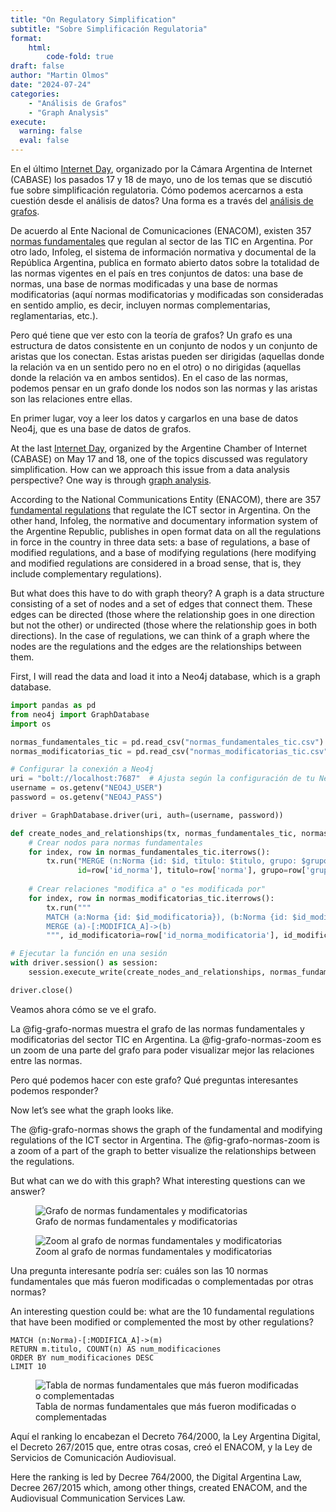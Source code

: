 ```yaml
---
title: "On Regulatory Simplification"
subtitle: "Sobre Simplificación Regulatoria"
format: 
    html: 
        code-fold: true
draft: false
author: "Martin Olmos"
date: "2024-07-24"
categories:
    - "Análisis de Grafos"
    - "Graph Analysis" 
execute: 
  warning: false
  eval: false
---
```


::: {.content-visible when-profile="spanish"}

En el último [Internet Day](https://internetday.com.ar/day/), organizado por la Cámara Argentina de Internet (CABASE) los pasados 17 y 18 de mayo, uno de los temas que se discutió fue sobre simplificación regulatoria. Cómo podemos acercarnos a esta cuestión desde el análisis de datos? Una forma es a través del [análisis de grafos](https://es.wikipedia.org/wiki/Teoría_de_grafos).

De acuerdo al Ente Nacional de Comunicaciones (ENACOM), existen 357 [normas fundamentales](https://www.enacom.gob.ar/normativas/grupos) que regulan al sector de las TIC en Argentina. Por otro lado, Infoleg, el sistema de información normativa y documental de la República Argentina, publica en formato abierto datos sobre la totalidad de las normas vigentes en el país en tres conjuntos de datos: una base de normas, una base de normas modificadas y una base de normas modificatorias (aquí normas modificatorias y modificadas son consideradas en sentido amplio, es decir, incluyen normas complementarias, reglamentarias, etc.).

Pero qué tiene que ver esto con la teoría de grafos? Un grafo es una estructura de datos consistente en un conjunto de nodos y un conjunto de aristas que los conectan. Estas aristas pueden ser dirigidas (aquellas donde la relación va en un sentido pero no en el otro) o no dirigidas (aquellas donde la relación va en ambos sentidos). En el caso de las normas, podemos pensar en un grafo donde los nodos son las normas y las aristas son las relaciones entre ellas.

En primer lugar, voy a leer los datos y cargarlos en una base de datos Neo4j, que es una base de datos de grafos.

:::

::: {.content-visible when-profile="english"}

At the last [Internet Day](https://internetday.com.ar/day/), organized by the Argentine Chamber of Internet (CABASE) on May 17 and 18, one of the topics discussed was regulatory simplification. How can we approach this issue from a data analysis perspective? One way is through [graph analysis](https://es.wikipedia.org/wiki/Teoría_de_grafos).

According to the National Communications Entity (ENACOM), there are 357 [fundamental regulations](https://www.enacom.gob.ar/normativas/grupos) that regulate the ICT sector in Argentina. On the other hand, Infoleg, the normative and documentary information system of the Argentine Republic, publishes in open format data on all the regulations in force in the country in three data sets: a base of regulations, a base of modified regulations, and a base of modifying regulations (here modifying and modified regulations are considered in a broad sense, that is, they include complementary regulations).

But what does this have to do with graph theory? A graph is a data structure consisting of a set of nodes and a set of edges that connect them. These edges can be directed (those where the relationship goes in one direction but not the other) or undirected (those where the relationship goes in both directions). In the case of regulations, we can think of a graph where the nodes are the regulations and the edges are the relationships between them.

First, I will read the data and load it into a Neo4j database, which is a graph database.

:::

```python

import pandas as pd
from neo4j import GraphDatabase
import os

normas_fundamentales_tic = pd.read_csv("normas_fundamentales_tic.csv")
normas_modificatorias_tic = pd.read_csv("normas_modificatorias_tic.csv")

# Configurar la conexión a Neo4j
uri = "bolt://localhost:7687"  # Ajusta según la configuración de tu Neo4j
username = os.getenv("NEO4J_USER")
password = os.getenv("NEO4J_PASS")

driver = GraphDatabase.driver(uri, auth=(username, password))

def create_nodes_and_relationships(tx, normas_fundamentales_tic, normas_modificatorias_tic):
    # Crear nodos para normas fundamentales
    for index, row in normas_fundamentales_tic.iterrows():
        tx.run("MERGE (n:Norma {id: $id, titulo: $titulo, grupo: $grupo, link: $link, notas: $notas, tipo: 'fundamental', boletin_oficial: $boletin_oficial})",
               id=row['id_norma'], titulo=row['norma'], grupo=row['grupo'], link=row['link'], notas=row['notas'], boletin_oficial=row['boletin_oficial'])
    
    # Crear relaciones "modifica a" o "es modificada por"
    for index, row in normas_modificatorias_tic.iterrows():
        tx.run("""
        MATCH (a:Norma {id: $id_modificatoria}), (b:Norma {id: $id_modificada})
        MERGE (a)-[:MODIFICA_A]->(b)
        """, id_modificatoria=row['id_norma_modificatoria'], id_modificada=row['id_norma_modificada'])

# Ejecutar la función en una sesión
with driver.session() as session:
    session.execute_write(create_nodes_and_relationships, normas_fundamentales_tic, normas_modificatorias_tic)

driver.close()

```

::: {.content-visible when-profile="spanish"}

Veamos ahora cómo se ve el grafo.

La @fig-grafo-normas muestra el grafo de las normas fundamentales y modificatorias del sector TIC en Argentina. La @fig-grafo-normas-zoom es un zoom de una parte del grafo para poder visualizar mejor las relaciones entre las normas.

Pero qué podemos hacer con este grafo? Qué preguntas interesantes podemos responder?

:::

::: {.content-visible when-profile="english"}

Now let's see what the graph looks like.

The @fig-grafo-normas shows the graph of the fundamental and modifying regulations of the ICT sector in Argentina. The @fig-grafo-normas-zoom is a zoom of a part of the graph to better visualize the relationships between the regulations.

But what can we do with this graph? What interesting questions can we answer?

:::

![Grafo de normas fundamentales y modificatorias](grafo_normas.png){#fig-grafo-normas}

![Zoom al grafo de normas fundamentales y modificatorias](grafo_normas_zoom.png){#fig-grafo-normas-zoom}

::: {.content-visible when-profile="spanish"}

Una pregunta interesante podría ser: cuáles son las 10 normas fundamentales que más fueron modificadas o complementadas por otras normas?

:::

::: {.content-visible when-profile="english"}

An interesting question could be: what are the 10 fundamental regulations that have been modified or complemented the most by other regulations?

:::

```
MATCH (n:Norma)-[:MODIFICA_A]->(m)
RETURN m.titulo, COUNT(n) AS num_modificaciones
ORDER BY num_modificaciones DESC
LIMIT 10
```

![Tabla de normas fundamentales que más fueron modificadas o complementadas](normas_mas_modificadas.png){#fig-normas-mas-modificadas}

::: {.content-visible when-profile="spanish"}

Aquí el ranking lo encabezan el Decreto 764/2000, la Ley Argentina Digital, el Decreto 267/2015 que, entre otras cosas, creó el ENACOM, y la Ley de Servicios de Comunicación Audiovisual.

:::

::: {.content-visible when-profile="english"}

Here the ranking is led by Decree 764/2000, the Digital Argentina Law, Decree 267/2015 which, among other things, created ENACOM, and the Audiovisual Communication Services Law.

:::


